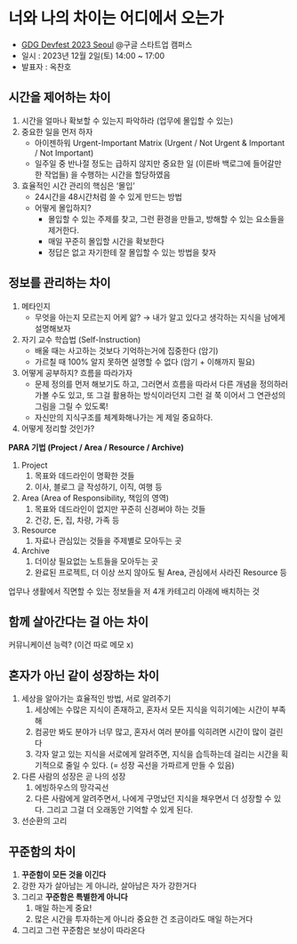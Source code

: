 # 너와 나의 차이는 어디에서 오는가

- [GDG Devfest 2023 Seoul](https://festa.io/events/4330) @구글 스타트업 캠퍼스
- 일시 : 2023년 12월 2일(토) 14:00 ~ 17:00
- 발표자 : 옥찬호

## 시간을 제어하는 차이

1.  시간을 얼마나 확보할 수 있는지 파악하라 (업무에 몰입할 수 있는)
2.  중요한 일을 먼저 하자
    - 아이젠하워 Urgent-Important Matrix (Urgent / Not Urgent & Important / Not Important)
    - 일주일 중 반나절 정도는 급하지 않지만 중요한 일 (이른바 백로그에 들어갈만한 작업들) 을 수행하는 시간을 할당하였음
3.  효율적인 시간 관리의 핵심은 ‘몰입’
    - 24시간을 48시간처럼 쓸 수 있게 만드는 방법
    - 어떻게 몰입하지?
      - 몰입할 수 있는 주제를 찾고, 그런 환경을 만들고, 방해할 수 있는 요소들을 제거한다.
      - 매일 꾸준히 몰입할 시간을 확보한다
      - 정답은 없고 자기한테 잘 몰입할 수 있는 방법을 찾자

## 정보를 관리하는 차이

1.  메타인지
    - 무엇을 아는지 모르는지 어케 앎? → 내가 알고 있다고 생각하는 지식을 남에게 설명해보자
2.  자기 교수 학습법 (Self-Instruction)
    - 배울 때는 사고하는 것보다 기억하는거에 집중한다 (암기)
    - 가르칠 때 100% 알지 못하면 설명할 수 없다 (암기 + 이해까지 필요)
3.  어떻게 공부하지? 흐름을 따라가자
    - 문제 정의를 먼저 해보기도 하고, 그러면서 흐름을 따라서 다른 개념을 정의하러 가볼 수도 있고, 또 그걸 활용하는 방식이라던지 그런 걸 쭉 이어서 그 연관성의 그림을 그릴 수 있도록!
    - 자신만의 지식구조를 체계화해나가는 게 제일 중요하다.
4.  어떻게 정리할 것인가?

**PARA 기법 (Project / Area / Resource / Archive)**

1. Project
   1. 목표와 데드라인이 명확한 것들
   2. 이사, 블로그 글 작성하기, 이직, 여행 등
2. Area (Area of Responsibility, 책임의 영역)
   1. 목표와 데드라인이 없지만 꾸준히 신경써야 하는 것들
   2. 건강, 돈, 집, 차량, 가족 등
3. Resource
   1. 자료나 관심있는 것들을 주제별로 모아두는 곳
4. Archive
   1. 더이상 필요없는 노트들을 모아두는 곳
   2. 완료된 프로젝트, 더 이상 쓰지 않아도 될 Area, 관심에서 사라진 Resource 등

업무나 생활에서 직면할 수 있는 정보들을 저 4개 카테고리 아래에 배치하는 것

## 함께 살아간다는 걸 아는 차이

커뮤니케이션 능력? (이건 따로 메모 x)

## 혼자가 아닌 같이 성장하는 차이

1.  세상을 알아가는 효율적인 방법, 서로 알려주기
    1. 세상에는 수많은 지식이 존재하고, 혼자서 모든 지식을 익히기에는 시간이 부족해
    2. 컴공만 봐도 분야가 너무 많고, 혼자서 여러 분야를 익히려면 시간이 많이 걸린다
    3. 각자 알고 있는 지식을 서로에게 알려주면, 지식을 습득하는데 걸리는 시간을 획기적으로 줄일 수 있다. (= 성장 곡선을 가파르게 만들 수 있음)
2.  다른 사람의 성장은 곧 나의 성장
    1. 에빙하우스의 망각곡선
    2. 다른 사람에게 알려주면서, 나에게 구멍났던 지식을 채우면서 더 성장할 수 있다. 그리고 그걸 더 오래동안 기억할 수 있게 된다.
3.  선순환의 고리

## 꾸준함의 차이

1.  **꾸준함이 모든 것을 이긴다**
2.  강한 자가 살아남는 게 아니라, 살아남은 자가 강한거다
3.  그리고 **꾸준함은 특별한게 아니다**
    1. 매일 하는게 중요!
    2. 많은 시간을 투자하는게 아니라 중요한 건 조금이라도 매일 하는거다
4.  그리고 그런 꾸준함은 보상이 따라온다
